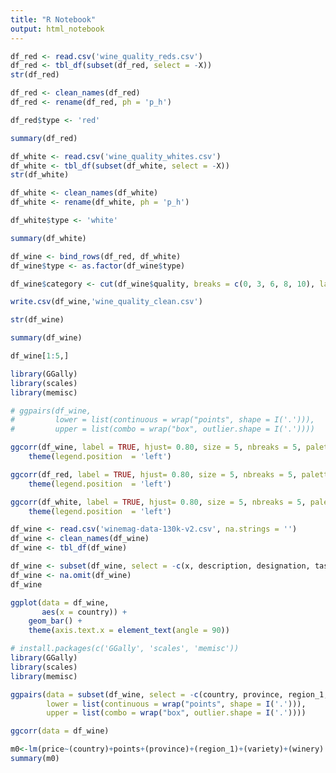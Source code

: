 ```yaml
---
title: "R Notebook"
output: html_notebook
---
```

```r
df_red <- read.csv('wine_quality_reds.csv')
df_red <- tbl_df(subset(df_red, select = -X))
str(df_red)

df_red <- clean_names(df_red)
df_red <- rename(df_red, ph = 'p_h')

df_red$type <- 'red'

summary(df_red)
```

```r
df_white <- read.csv('wine_quality_whites.csv')
df_white <- tbl_df(subset(df_white, select = -X))
str(df_white)

df_white <- clean_names(df_white)
df_white <- rename(df_white, ph = 'p_h')

df_white$type <- 'white'

summary(df_white)
```

```r
df_wine <- bind_rows(df_red, df_white)
df_wine$type <- as.factor(df_wine$type)

df_wine$category <- cut(df_wine$quality, breaks = c(0, 3, 6, 8, 10), labels = c('baixa qualidade', 'razoavel qualidade', 'boa qualidade', 'excepcional qualidade'))

write.csv(df_wine,'wine_quality_clean.csv')

str(df_wine)

summary(df_wine)

df_wine[1:5,]
```

```r

library(GGally)
library(scales)
library(memisc)

# ggpairs(df_wine,
#         lower = list(continuous = wrap("points", shape = I('.'))),
#         upper = list(combo = wrap("box", outlier.shape = I('.'))))
```

```r
ggcorr(df_wine, label = TRUE, hjust= 0.80, size = 5, nbreaks = 5, palette = 'div') +
    theme(legend.position  = 'left')
```
```r
ggcorr(df_red, label = TRUE, hjust= 0.80, size = 5, nbreaks = 5, palette = 'div') +
    theme(legend.position  = 'left')
```

```r
ggcorr(df_white, label = TRUE, hjust= 0.80, size = 5, nbreaks = 5, palette = 'div') +
    theme(legend.position  = 'left')
```

```r
df_wine <- read.csv('winemag-data-130k-v2.csv', na.strings = '')
df_wine <- clean_names(df_wine)
df_wine <- tbl_df(df_wine)

df_wine <- subset(df_wine, select = -c(x, description, designation, taster_twitter_handle, title, region_2))
df_wine <- na.omit(df_wine)
df_wine
```


```r
ggplot(data = df_wine,
       aes(x = country)) +
    geom_bar() +
    theme(axis.text.x = element_text(angle = 90))
```

```r
# install.packages(c('GGally', 'scales', 'memisc'))
library(GGally)
library(scales)
library(memisc)

ggpairs(data = subset(df_wine, select = -c(country, province, region_1, taster_name, variety, winery)),
        lower = list(continuous = wrap("points", shape = I('.'))),
        upper = list(combo = wrap("box", outlier.shape = I('.'))))
```

```r
ggcorr(data = df_wine)
```

```r
m0<-lm(price~(country)+points+(province)+(region_1)+(variety)+(winery) | taster_name, data=df_wine)
summary(m0)
```
